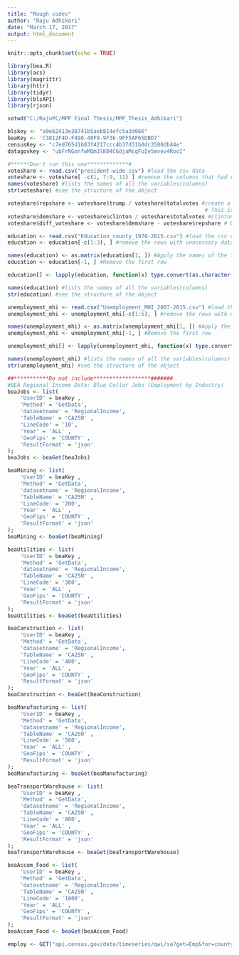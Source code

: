 ```yaml
---
title: "Rough codes"
author: "Raju Adhikari"
date: "March 17, 2017"
output: html_document
---
```


```r
knitr::opts_chunk$set(echo = TRUE)
```

```r
library(bea.R)
library(acs)
library(magrittr)
library(httr)
library(tidyr)
library(blsAPI)
library(rjson)

setwd("C:/RajuPC/MPP Final Thesis/MPP_Thesis_Adhikari")

blskey <- "a9e62413e38741b5aeb814efc5a3d066"
beaKey <- 'C3812F4D-F498-40F8-9F36-9FF5AF65DBD7'
censusKey <- "c7ed765d1b03f4217ccc4b37d31b0dc3580db44e"
datagovkey <- "ubFrNGonfwMQm3lK04C6djaMcqFuIe5mvev4RooI"

```

```r
#******Don't run this one*************#
voteshare <- read.csv("president-wide.csv") #load the csv data
voteshare <- voteshare[ -c(1, 7:9, 11) ] #remove the columns that had votes for other candidates
names(voteshare) #lists the names of all the variables(columns)
str(voteshare) #see the structure of the object

voteshare$repshare <- voteshare$trump / voteshare$totalvotes #create a new column that contains Trumps vote share
                                                              # This is our dependent variable
voteshare$demshare <- voteshare$clinton / voteshare$totalvotes #clinton's vote share
voteshare$diff_voteshare <- voteshare$demshare - voteshare$repshare # Difference in voteshare

```


```r
education <- read.csv("Education_county_1970-2015.csv") #load the csv data
education <- education[-c(1:3), ] #remove the rows with unncessary data

names(education) <- as.matrix(education[1, ]) #Apply the names of the first row as the title row
education <- education[-1, ] #Remove the first row

education[] <- lapply(education, function(x) type.convert(as.character(x))) ##Not sure what this one does? Assigns NA to blank space

names(education) #lists the names of all the variables(columns)
str(education) #see the structure of the object

```


```r
unemployment_mhi <- read.csv("Unemployment_MHI_2007-2015.csv") #load the csv data
unemployment_mhi <- unemployment_mhi[-c(1:6), ] #remove the rows with unncessary data

names(unemployment_mhi) <- as.matrix(unemployment_mhi[1, ]) #Apply the names of the first row as the title row
unemployment_mhi <- unemployment_mhi[-1, ] #Remove the first row

unemployment_mhi[] <- lapply(unemployment_mhi, function(x) type.convert(as.character(x))) ##Not sure what this one does? Assigns NA to blank spaces

names(unemployment_mhi) #lists the names of all the variables(columns)
str(unemployment_mhi) #see the structure of the object

```

```r
##***********Do not include******************#######
#BEA Regional Income Data: Blue Collar Jobs (Employment by Industry)
beaJobs <- list(
    'UserID' = beaKey ,
    'Method' = 'GetData',
    'datasetname' = 'RegionalIncome',
    'TableName' = 'CA25N' ,
    'LineCode' = '10',
    'Year' = 'ALL' ,
    'GeoFips' = 'COUNTY' ,
    'ResultFormat' = 'json'
);
beaJobs <- beaGet(beaJobs)

beaMining <- list(
    'UserID' = beaKey ,
    'Method' = 'GetData',
    'datasetname' = 'RegionalIncome',
    'TableName' = 'CA25N' ,
    'LineCode' = '200',
    'Year' = 'ALL' ,
    'GeoFips' = 'COUNTY' ,
    'ResultFormat' = 'json'
);
beaMining <- beaGet(beaMining)

beaUtilities <- list(
    'UserID' = beaKey ,
    'Method' = 'GetData',
    'datasetname' = 'RegionalIncome',
    'TableName' = 'CA25N' ,
    'LineCode' = '300',
    'Year' = 'ALL' ,
    'GeoFips' = 'COUNTY' ,
    'ResultFormat' = 'json'
);
beaUtilities <- beaGet(beaUtilities)

beaConstruction <- list(
    'UserID' = beaKey ,
    'Method' = 'GetData',
    'datasetname' = 'RegionalIncome',
    'TableName' = 'CA25N' ,
    'LineCode' = '400',
    'Year' = 'ALL' ,
    'GeoFips' = 'COUNTY' ,
    'ResultFormat' = 'json'
);
beaConstruction <- beaGet(beaConstruction)

beaManufacturing <- list(
    'UserID' = beaKey ,
    'Method' = 'GetData',
    'datasetname' = 'RegionalIncome',
    'TableName' = 'CA25N' ,
    'LineCode' = '500',
    'Year' = 'ALL' ,
    'GeoFips' = 'COUNTY' ,
    'ResultFormat' = 'json'
);
beaManufacturing <- beaGet(beaManufacturing)

beaTransportWarehouse <- list(
    'UserID' = beaKey ,
    'Method' = 'GetData',
    'datasetname' = 'RegionalIncome',
    'TableName' = 'CA25N' ,
    'LineCode' = '800',
    'Year' = 'ALL' ,
    'GeoFips' = 'COUNTY' ,
    'ResultFormat' = 'json'
);
beaTransportWarehouse <- beaGet(beaTransportWarehouse)

beaAccom_Food <- list(
    'UserID' = beaKey ,
    'Method' = 'GetData',
    'datasetname' = 'RegionalIncome',
    'TableName' = 'CA25N' ,
    'LineCode' = '1800',
    'Year' = 'ALL' ,
    'GeoFips' = 'COUNTY' ,
    'ResultFormat' = 'json'
);
beaAccom_Food <- beaGet(beaAccom_Food)
```

```r
employ <- GET("api.census.gov/data/timeseries/qwi/sa?get=Emp&for=county:*&in=state:02&year=2012&quarter=1&sex=1&sex=2&agegrp=A02&agegrp=A07&ownercode=A00&seasonadj=U&industry=11&key=c7ed765d1b03f4217ccc4b37d31b0dc3580db44e") 
```

